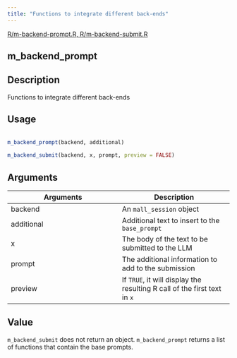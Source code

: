```yaml
---
title: "Functions to integrate different back-ends"
---
```


[R/m-backend-prompt.R, R/m-backend-submit.R](https://github.com/edgararuiz/mall/blob/main/R/m-backend-prompt.R, R/m-backend-submit.R)

## m_backend_prompt

## Description
 Functions to integrate different back-ends 


## Usage
```r
 
m_backend_prompt(backend, additional) 
 
m_backend_submit(backend, x, prompt, preview = FALSE) 
```

## Arguments
|Arguments|Description|
|---|---|
| backend | An `mall_session` object |
| additional | Additional text to insert to the `base_prompt` |
| x | The body of the text to be submitted to the LLM |
| prompt | The additional information to add to the submission |
| preview | If `TRUE`, it will display the resulting R call of the first text in `x` |



## Value
 `m_backend_submit` does not return an object. `m_backend_prompt` returns a list of functions that contain the base prompts. 





